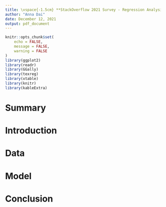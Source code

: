 ```yaml
---
title: \vspace{-1.5cm} **StackOverflow 2021 Survey - Regression Analysis**
author: "Anna Dai"
date: December 12, 2021
output: pdf_document
---
```


```r
knitr::opts_chunk$set(
	echo = FALSE,
	message = FALSE,
	warning = FALSE
)
library(ggplot2)
library(readr)
library(GGally)
library(texreg)
library(xtable)
library(knitr)
library(kableExtra)
```

# Summary

# Introduction

# Data

# Model

# Conclusion
